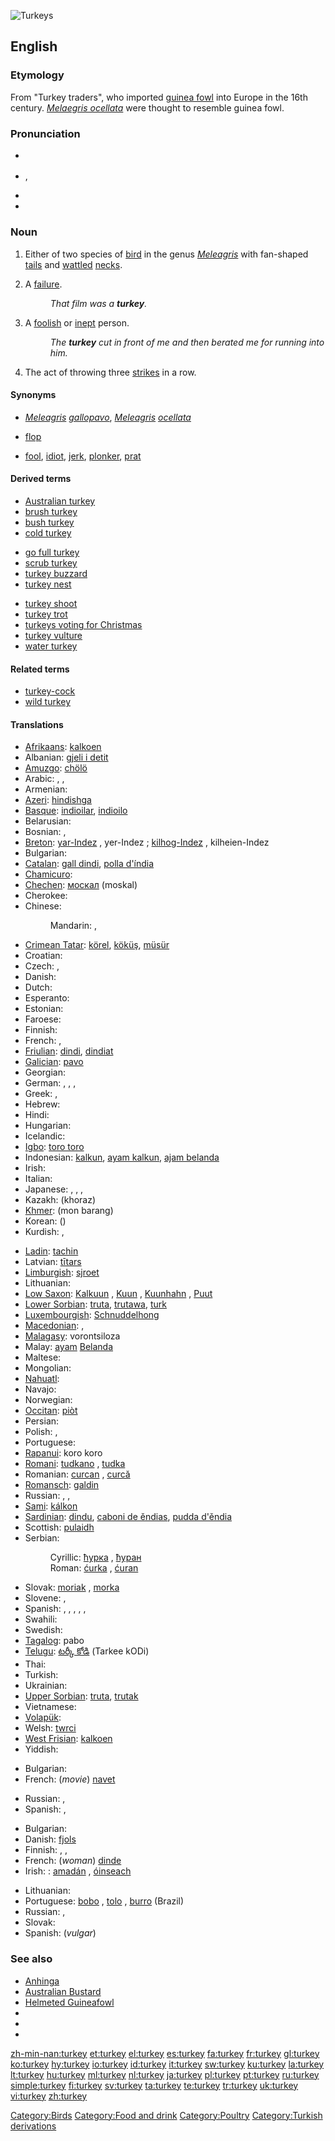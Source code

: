 [[Image:Turkeys_1.jpg|thumb|Turkeys]]
{{also|Turkey}}
==English==

===Etymology===
From "Turkey traders", who imported  [[guinea fowl]] into Europe in the 16th century. ''[[Melaegris ocellata]]'' were thought to resemble guinea fowl.

===Pronunciation===
* {{a|RP}} {{IPA|/ˈtɜː.kɪ/}}
* {{a|US}} {{enPR|tûr'kē}}, {{IPA|/ˈtɝː.kɪ/}}
* {{audio|en-us-turkey.ogg|Audio (US)}}
* {{rhymes|ɜː(r)ki}}

===Noun===
{{en-noun}}

# Either of two species of [[bird]] in the genus ''[[Meleagris]]'' with fan-shaped [[tail]]s and [[wattle]]d [[neck]]s.
# {{colloquial}} A [[failure]].
#: ''That film was a '''turkey'''.''
# {{slang|usually|mildly|derogatory}} A [[foolish]] or [[inept]] person.
#: ''The '''turkey''' cut in front of me and then berated me for running into him.''
# {{bowling}} The act of throwing three [[strike]]s in a row.

====Synonyms====
* {{sense|bird}} ''[[Meleagris]] [[gallopavo]]'', ''[[Meleagris]] [[ocellata]]''
* {{sense|failure}} [[flop]]
* {{sense|stupid person}} [[fool]], [[idiot]], {{qualifier|US}} [[jerk]], {{qualifier|UK}} [[plonker]], {{qualifier|UK}} [[prat]]

====Derived terms====
{{rel-top3|Terms derived from ''turkey''}}
* [[Australian turkey]]
* [[brush turkey]]
* [[bush turkey]]
* [[cold turkey]]
{{rel-mid3}}
* [[go full turkey]]
* [[scrub turkey]]
* [[turkey buzzard]]
* [[turkey nest]]
{{rel-mid3}}
* [[turkey shoot]]
* [[turkey trot]]
* [[turkeys voting for Christmas]]
* [[turkey vulture]]
* [[water turkey]]
{{rel-bottom}}

====Related terms====
* [[turkey-cock]]
* [[wild turkey]]

====Translations====
{{trans-top|bird}}
* [[Afrikaans]]: [[kalkoen]]
* Albanian: [[gjeli i detit]]
* [[Amuzgo]]: [[chölö]]
* Arabic: {{t|ar|ديك هندي|m|tr=diik híndiy}}, {{t|ar|ديك رومي|m|tr=diik rúumiy}}, {{t|ar|ديك الحبش|m|tr=diik al-Hábash}}
* Armenian: {{t-|hy|հնդկահավ|tr=hndkahav}}
* [[Azeri]]: [[hindishga]]
* [[Basque]]: [[indioilar]], [[indioilo]]
* Belarusian: {{t|be|дзікая індычка|f|tr=dzíkaja indýčka|xs=Belarusian}}
* Bosnian: {{t-|bs|ćurka|f}}, {{t-|bs|ćuran|m}}
* [[Breton]]: [[yar-Indez]] {{f}}, yer-Indez {{p}}; [[kilhog-Indez]] {{m}}, kilheien-Indez {{p}}
* Bulgarian: {{t+|bg|пуйка|f|tr=pujka}}
* [[Catalan]]: [[gall dindi]], [[polla d'índia]]
* [[Chamicuro]]: {{tø|ccc|mikarawa}}
* [[Chechen]]: [[москал]] (moskal)
* Cherokee: {{t-|chr|ᎬᏂ|sc=Cher|xs=Cherokee}}
* Chinese:
*: Mandarin: {{t-|cmn|火雞|sc=Hani}}, {{t-|cmn|火鸡|tr=huǒjī|sc=Hani}}
* [[Crimean Tatar]]: [[körel]], [[köküş]], [[müsür]]
* Croatian: {{t-|hr|puran}}
* Czech: {{t-|cs|krocan|m}}, {{t+|cs|krůta|f}}
* Danish: {{t-|da|kalkun}}
* Dutch: {{t+|nl|kalkoen|m}}
* Esperanto: {{t-|eo|meleagro|xs=Esperanto}}
* Estonian: {{t-|et|kalkun}}
* Faroese: {{t-|fo|kalkun|xs=Faroese}}
* Finnish: {{t+|fi|kalkkuna}}
* French: {{t+|fr|dinde|f}}, {{t+|fr|dindon|m}}
* [[Friulian]]: [[dindi]], [[dindiat]]
* [[Galician]]: [[pavo]]
* Georgian: {{t|ka|ინდაური|tr=indauri|sc=Geor|xs=Georgian}}
* German: {{t+|de|Truthahn|m}}, {{t|de|Truthenne|f}}, {{t-|de|Puter|m}}, {{t+|de|Pute|f}}
* Greek: {{t+|el|γαλοπούλα|f|tr=galopoúla}}, {{t+|el|διάνος|m|tr=ðiános}}
* Hebrew: {{t|he|תרנגול הודו|tr=tarnegol hodu}}
* Hindi: {{t|hi|पीरू|tr=pīrū|xs=Hindi}}
* Hungarian: {{t+|hu|pulyka}}
* Icelandic: {{t-|is|kalkúnn}}
* [[Igbo]]: [[toro toro]]
* Indonesian: [[kalkun]], [[ayam kalkun]], [[ajam belanda]]
* Irish: {{t|ga|turcaí|m|xs=Irish}}
* Italian: {{t+|it|tacchino|m}}
* Japanese: {{t-|ja|七面鳥|tr=しちめんちょう, shichimenchō}}, {{t-|ja|カラクン|tr=karakun}}, {{t-|ja|カラクン鳥|tr=karakun-chō}}, {{t|ja|ターキー|tr=tākī}}
* Kazakh: (khoraz)
* [[Khmer]]: (mon barang)
* Korean: {{t|ko|칠면조|tr=chilmyeonjo|sc=Hang}} ({{t-|ko|七面鳥|sc=Hani}})
* Kurdish: {{ku-Arab|[[بووقه‌له‌موون]]}}, {{ku-Arab|[[قه‌ل]]}}
{{trans-mid}}
* [[Ladin]]: [[tachin]]
* Latvian: [[tītars]]
* [[Limburgish]]: [[sjroet]]
* Lithuanian: {{t+|lt|kalakutas|xs=Lithuanian}}
* [[Low Saxon]]: [[Kalkuun]] {{m}}, [[Kuun]] {{m}}, [[Kuunhahn]] {{m}}, [[Puut]] {{f}}
* [[Lower Sorbian]]: [[truta]], [[trutawa]], [[turk#Lower_Sorbian|turk]]
* [[Luxembourgish]]: [[Schnuddelhong]]
* [[Macedonian]]: {{t|mk|мисирка|f|tr=mísirka}},  {{t|mk|мисир|m|tr=mísir}}
* [[Malagasy]]: vorontsiloza
* Malay: [[ayam]] [[Belanda]]
* Maltese: {{t-|mt|dundjan|xs=Maltese}}
* Mongolian: {{t-|mn|цацагт хяргуул|m|tr=tsatsagt hyarguul|sc=Cyrl|xs=Mongolian}}
* [[Nahuatl]]: {{t|nah|xuehxolotl|xs=Nahuatl}}
* Navajo: {{tø|nv|tązhii}}
* Norwegian: {{t-|no|kalkun|m}}
* [[Occitan]]: [[piòt]]
* Persian: {{t+|fa|بوقلمون|tr=buqalamun}}
* Polish: {{t+|pl|indyk|m}}, {{t-|pl|indyczka|f}}
* Portuguese: {{t+|pt|peru|m}}
* [[Rapanui]]: koro koro
* [[Romani]]: [[tudkano]] {{m}}, [[tudka]] {{f}}
* Romanian: [[curcan]] {{m}}, [[curcă]] {{f}}<!--this belongs under the Romanian entry: [[curcani]] ''m pl'', [[curci]] ''f pl''-->
* [[Romansch]]: [[galdin]]
* Russian: {{t+|ru|индюк|m|tr=indjúk}}, {{t+|ru|индейка|f|tr=indéjka}},  {{qualifier|colloquial}} {{t|ru|индюшка|f|tr=indjúška}}
* [[Sami]]: [[kálkon]]
* [[Sardinian]]: [[dindu]], [[caboni de ěndias]], [[pudda d'ěndia]]
* Scottish: [[pulaidh]]
* Serbian:
*: Cyrillic: [[ћурка]] {{f}}, [[ћуран]] {{m}}
*: Roman: [[ćurka]] {{f}}, [[ćuran]] {{m}}
* Slovak: [[moriak]] {{m}}, [[morka]] {{f}}
* Slovene: {{t+|sl|puran|m}}, {{t-|sl|pura|f}}
* Spanish: {{t+|es|pavo|m}}, {{t-|es|chompipe|m}} {{qualifier|Costa Rica|El Salvador|Guatemala|Honduras|Nicaragua}}, {{t+|es|guajolote|m}} {{qualifier|Mexican standard usage}}, {{t+|es|guanajo|m}} {{italbrac|Cuba}}, {{t+|es|pisco|m}} {{qualifier|Colombia|Southwestern Venezuelan Andes}}, {{t-|es|totol|m}} {{qualifier|Southeastern Mexico}}
* Swahili: {{t+|sw|bata mzinga|xs=Swahili}}
* Swedish: {{t+|sv|kalkon}}
* [[Tagalog]]: pabo
* [[Telugu]]: [[టర్కీ కోడి]] (Tarkee kODi)
* Thai: {{t|th|ไก่งวง|tr=kai nguang}}
* Turkish: {{t+|tr|hindi}}
* Ukrainian: {{t|uk|індик|m|tr=indýk|xs=Ukrainian}}
* [[Upper Sorbian]]: [[truta]], [[trutak]]
* Vietnamese: {{t+|vi|gà tây|xs=Vietnamese}}
* [[Volapük]]: {{t-|vo|dindun|xs=Volapük}}
* Welsh: [[twrci]]
* [[West Frisian]]: [[kalkoen]]
* Yiddish: {{t|yi|אינדיק|tr=indik|sc=yi-Hebr|xs=Yiddish}}
{{trans-bottom}}

{{trans-top|failure}}
* Bulgarian: {{t+|bg|провал|m|tr=proval}}
* French: (''movie'') [[navet]] {{m}}
{{trans-mid}}
* Russian: {{t+|ru|провал|m|tr=provál}}, {{t+|ru|фиаско|n|tr=fiásko}}
* Spanish: {{t+|es|fracaso|m}}, {{t+|es|fiasco|m}}
{{trans-bottom}}

{{trans-top|stupid person}}
* Bulgarian: {{t+|bg|глупак|m|tr=glupák}}
* Danish: [[fjols]] {{n}}
* Finnish: {{t+|fi|typerys}}, {{t+|fi|hölmö}}, {{t+|fi|idiootti}}
* French: (''woman'') [[dinde]] {{f}}
* Irish: : [[amadán]] {{m}}, [[óinseach]] {{f}}
{{trans-mid}}
* Lithuanian: {{t+|lt|kvailys|m|xs=Lithuanian}}
* Portuguese: [[bobo]] {{m}}, [[tolo]] {{m}}, [[burro]] (Brazil)
* Russian: {{t+|ru|глупец|m|tr=glupéts}}, {{t+|ru|дурак|m|tr=durák}}
* Slovak: {{t-|sk|blázon|m}}
* Spanish: (''vulgar'') {{t+|es|pendejo|m}}
{{trans-bottom}}

===See also===
* [[Anhinga]]
* [[Australian Bustard]]
* [[Helmeted Guineafowl]]
*{{pedia|Turkey (bird)}}
*{{specieslite|Meleagris gallopavo}}
* {{specieslite|Meleagris ocellata}}
[[Category:Birds]]
[[Category:Food and drink]]
[[Category:Poultry]]
[[Category:Turkish derivations]]

[[zh-min-nan:turkey]]
[[et:turkey]]
[[el:turkey]]
[[es:turkey]]
[[fa:turkey]]
[[fr:turkey]]
[[gl:turkey]]
[[ko:turkey]]
[[hy:turkey]]
[[io:turkey]]
[[id:turkey]]
[[it:turkey]]
[[sw:turkey]]
[[ku:turkey]]
[[la:turkey]]
[[lt:turkey]]
[[hu:turkey]]
[[ml:turkey]]
[[nl:turkey]]
[[ja:turkey]]
[[pl:turkey]]
[[pt:turkey]]
[[ru:turkey]]
[[simple:turkey]]
[[fi:turkey]]
[[sv:turkey]]
[[ta:turkey]]
[[te:turkey]]
[[tr:turkey]]
[[uk:turkey]]
[[vi:turkey]]
[[zh:turkey]]